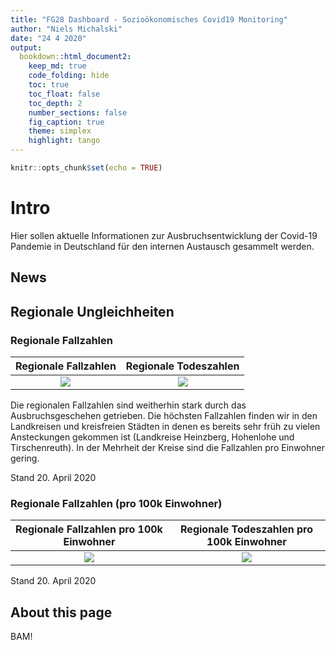 ```yaml
---
title: "FG28 Dashboard - Sozioökonomisches Covid19 Monitoring"
author: "Niels Michalski"
date: "24 4 2020"
output: 
  bookdown::html_document2:
    keep_md: true
    code_folding: hide
    toc: true
    toc_float: false
    toc_depth: 2
    number_sections: false
    fig_caption: true
    theme: simplex
    highlight: tango
---
```


```r
knitr::opts_chunk$set(echo = TRUE)
```

# Intro 

Hier sollen aktuelle Informationen zur Ausbruchsentwicklung der Covid-19 Pandemie in Deutschland für den internen Austausch gesammelt werden. 

## News


## Regionale Ungleichheiten {.tabset}

### Regionale Fallzahlen 

Regionale Fallzahlen       |  Regionale Todeszahlen
:-------------------------:|:-------------------------:
![](Fallzahlen_Regional.png)  |  ![](Todeszahlen_Regional.png)

Die regionalen Fallzahlen sind weitherhin stark durch das Ausbruchsgeschehen getrieben. Die höchsten Fallzahlen finden wir in den Landkreisen und kreisfreien Städten in denen es bereits sehr früh zu vielen Ansteckungen gekommen ist (Landkreise Heinzberg, Hohenlohe und Tirschenreuth). In der Mehrheit der Kreise sind die Fallzahlen pro Einwohner gering. 

Stand 20. April 2020

### Regionale Fallzahlen (pro 100k Einwohner)

Regionale Fallzahlen pro 100k Einwohner       |  Regionale Todeszahlen pro 100k Einwohner
:-------------------------:|:-------------------------:
![](Fallzahlen_p100k_Regional.png)  |  ![](Todeszahlen_p100k_Regional.png)

Stand 20. April 2020

## About this page
















BAM!




